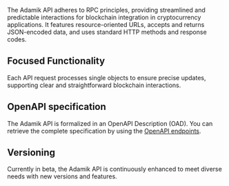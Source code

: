 The Adamik API adheres to RPC principles, providing streamlined and predictable interactions for blockchain integration in cryptocurrency applications. It features resource-oriented URLs, accepts and returns JSON-encoded data, and uses standard HTTP methods and response codes.

## Focused Functionality

Each API request processes single objects to ensure precise updates, supporting clear and straightforward blockchain interactions.

## OpenAPI specification

The Adamik API is formalized in an OpenAPI Description (OAD).
You can retrieve the complete specification by using the [OpenAPI endpoints](endpoint/get-openapi).

## Versioning

Currently in beta, the Adamik API is continuously enhanced to meet diverse needs with new versions and features.
